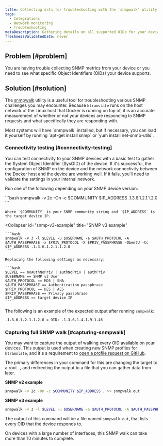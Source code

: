 ```yaml
---
title: Collecting data for troubleshooting with the 'snmpwalk' utility
tags:
  - Integrations
  - Network monitoring
  - Troubleshooting
metaDescription: Gathering details on all supported OIDs for your device using the 'snmpwalk' utility.
freshnessValidatedDate: never
---
```


## Problem [#problem]

You are having trouble collecting SNMP metrics from your device or you need to see what specific Object Identifiers (OIDs) your device supports.

## Solution [#solution]

The [snmpwalk](https://helpmanual.io/help/snmpwalk/) utility is a useful tool for troubleshooting various SNMP challenges you may encounter. Because `ktranslate` runs on the host network of the Linux host that Docker is running on top of, it is an accurate measurement of whether or not your devices are responding to SNMP requests and what specifically they are responding with.

<Callout variant="tip">
  Most systems will have `snmpwalk` installed, but if necessary, you can load it yourself by running `apt-get install snmp` or `yum install net-snmp-utils`.
</Callout>

### Connectivity testing [#connectivity-testing]

You can test connectivity to your SNMP devices with a basic test to gather the System Object Identifier (SysOID) of the device. If it's successful, the configuration of SNMP on the device and the network connectivity between the Docker host and the device are working well. If it fails, you'll need to validate the settings in your internal network.

Run one of the following depending on your SNMP device version:

<CollapserGroup>
  <Collapser
    id="snmp-v2c-example"
    title="SNMP v2c example"
  >
    ```bash
    snmpwalk -v 2c -On -c $COMMUNITY $IP_ADDRESS .1.3.6.1.2.1.1.2.0
    ```

    Where `$COMMUNITY` is your SNMP community string and `$IP_ADDRESS` is the target device IP.
  </Collapser>

  <Collapser
    id="snmp-v3-example"
    title="SNMP v3 example"
  >
    ```bash
    snmpwalk -v 3 -l $LEVEL -u $USERNAME -a $AUTH_PROTOCOL -A $AUTH_PASSPHRASE -x $PRIV_PROTOCOL -X $PRIV_PASSPHRASE -ObentU -Cc $IP_ADDRESS .1.3.6.1.2.1.1.2.0
    ```

    Replacing the following settings as necessary:

    ```bash
    $LEVEL == noAuthNoPriv | authNoPriv | authPriv
    $USERNAME == SNMP v3 User
    $AUTH_PROTOCOL == MD5 | SHA
    $AUTH_PASSPHRASE == Authentication passphrase
    $PRIV_PROTOCOL == DES | AES
    $PRIV_PASSPHRASE == Privacy passphrase
    $IP_ADDRESS == target device IP
    ```
  </Collapser>
</CollapserGroup>

The following is an example of the expected output after running `snmpwalk`:

```bash
.1.3.6.1.2.1.1.2.0 = OID: .1.3.6.1.4.1.9.1.46
```

### Capturing full SNMP walk [#capturing-snmpwalk]

You may want to capture the output of walking every OID available on your devices. This output is used when creating new SNMP profiles for `ktranslate`, and it's a requirement to [open a profile request on GitHub](https://github.com/kentik/snmp-profiles/issues/new/choose).

The primary differences in your command for this are changing the target to a root `.`, and redirecting the output to a file that you can gather data from later.

**SNMP v2 example**

```bash
snmpwalk -v 2c -On -c $COMMUNITY $IP_ADDRESS . >> snmpwalk.out
```

**SNMP v3 example**

```bash
snmpwalk -v 3 -l $LEVEL -u $USERNAME -a $AUTH_PROTOCOL -A $AUTH_PASSPHRASE -x $PRIV_PROTOCOL -X $PRIV_PASSPHRASE -ObentU -Cc $IP_ADDRESS . >> snmpwalk.out
```

The output of this command will be a file named `snmpwalk.out`, that lists every OID that the device responds to.

<Callout variant="tip">
  On devices with a large number of interfaces, this SNMP walk can take more than 10 minutes to complete.
</Callout>
